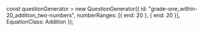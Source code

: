 
const questionGenerator = new QuestionGenerator({
	id: "grade-one_within-20_addition_two-numbers",
    numberRanges: [{ end: 20 }, { end: 20 }],
	EquationClass: Addition
});

<Meta title={questionGenerator.getName()} parameters={defaultDocParams()} />

<Title>{questionGenerator.getTitle()}</Title>

<Canvas className="custom-docs-story">
	<QuizContainer questionGenerator={questionGenerator} />
</Canvas>
